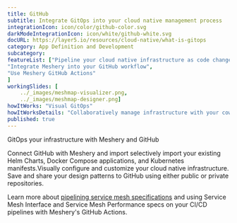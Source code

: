 ```yaml
---
title: GitHub  
subtitle: Integrate GitOps into your cloud native management process
integrationIcon: icon/color/github-color.svg
darkModeIntegrationIcon: icon/white/github-white.svg
docURL: https://layer5.io/resources/cloud-native/what-is-gitops
category: App Definition and Development
subcategory: 
featureList: ["Pipeline your cloud native infrastructure as code changes with GitOps",
"Integrate Meshery into your GitHub workflow",
"Use Meshery GitHub Actions"
]
workingSlides: [
    ../_images/meshmap-visualizer.png,
    ../_images/meshmap-designer.png]
howItWorks: "Visual GitOps"
howItWorksDetails: "Collaboratively manage infrastructure with your coworkers synchronously sharing the same designs."
published: true
---
```

<p>
    GitOps your infrastructure with Meshery and GitHub
</p>
<p>
    Connect GitHub with Meshery and import selectively import your existing Helm Charts, Docker Compose applications, and Kubernetes manifests.Visually configure and customize your cloud native infrastructure.
    Save and share your design patterns to GitHub using either public or private repositories.
</p>
<p>
    Learn more about <a href="/blog/service-mesh-specifications/pipelining-service-mesh-specifications">pipelining service mesh specifications</a> and using Service Mesh Interface and Service Mesh Performance specs on your CI/CD pipelines with Meshery's GitHub Actions.
</p>